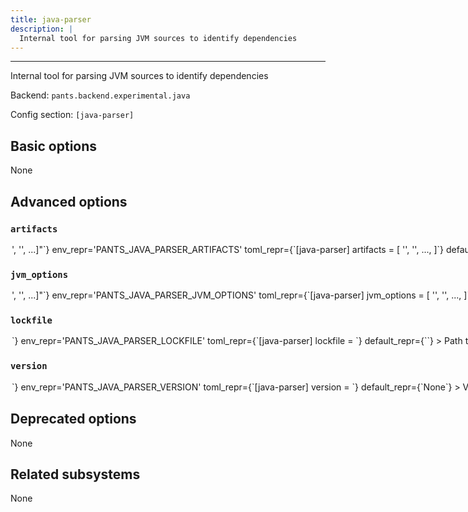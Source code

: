 ```yaml
---
title: java-parser
description: |
  Internal tool for parsing JVM sources to identify dependencies
---
```



---

Internal tool for parsing JVM sources to identify dependencies

Backend: <span className="color--primary">`pants.backend.experimental.java`</span>

Config section: <span className="color--primary">`[java-parser]`</span>

<span className={styles.options}>

## Basic options

None

## Advanced options

### `artifacts`

<Option
  cli_repr={`--java-parser-artifacts="['<str>', '<str>', ...]"`}
  env_repr='PANTS_JAVA_PARSER_ARTIFACTS'
  toml_repr={`[java-parser]
artifacts = [
    '<str>',
    '<str>',
    ...,
]`}
  default_repr={`[\n  "com.fasterxml.jackson.core:jackson-databind:2.12.4",\n  "com.fasterxml.jackson.datatype:jackson-datatype-jdk8:2.12.4",\n  "com.github.javaparser:javaparser-symbol-solver-core:3.25.5"\n]`}
>

Artifact requirements for this tool using specified as either the address of a `jvm_artifact` target or, alternatively, as a colon-separated Maven coordinates (e.g., `group:name:version`). For Maven coordinates, the string `{version}` version will be substituted with the value of the `[java-parser].version` option.

</Option>

### `jvm_options`

<Option
  cli_repr={`--java-parser-jvm-options="['<str>', '<str>', ...]"`}
  env_repr='PANTS_JAVA_PARSER_JVM_OPTIONS'
  toml_repr={`[java-parser]
jvm_options = [
    '<str>',
    '<str>',
    ...,
]`}
  default_repr={`[]`}
>

List of JVM options to pass to `java-parser` JVM processes.

Options set here will be added to those set in `[jvm].global_options`. Please check the documentation for the `jvm` subsystem to see what values are accepted here.

</Option>

### `lockfile`

<Option
  cli_repr={`--java-parser-lockfile=<str>`}
  env_repr='PANTS_JAVA_PARSER_LOCKFILE'
  toml_repr={`[java-parser]
lockfile = <str>`}
  default_repr={`<default>`}
>

Path to a lockfile used for installing the tool.

Set to the string `<default>` to use a lockfile provided by Pants, so long as you have not changed the `--version` option. See https://github.com/pantsbuild/pants/blob/release_2.24.0.dev3/src/python/pants/backend/java/dependency_inference/java_parser.lock for the default lockfile contents.

To use a custom lockfile, set this option to a file path relative to the build root, then run `pants generate-lockfiles --resolve=java-parser`.

</Option>

### `version`

<Option
  cli_repr={`--java-parser-version=<str>`}
  env_repr='PANTS_JAVA_PARSER_VERSION'
  toml_repr={`[java-parser]
version = <str>`}
  default_repr={`None`}
>

Version string for the tool. This is available for substitution in the `[java-parser].artifacts` option by including the string `{version}`.

</Option>

## Deprecated options

None

## Related subsystems

None

</span>
